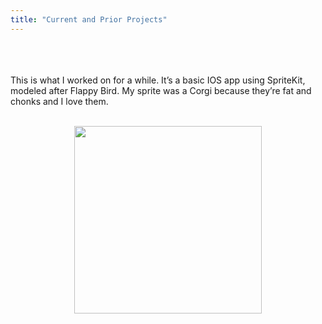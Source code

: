 ```yaml
---
title: "Current and Prior Projects"
---
```



\
\
\
This is what I worked on for a while. It’s a basic IOS app using SpriteKit, modeled after Flappy Bird. My sprite was a Corgi because they're fat and chonks and I love them. \
\

<div style="text-align: center;">
  <img src="images/corgijump.gif" width="300">
</div>
